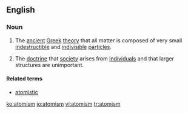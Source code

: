 ==English==

===Noun===
{{wikipedia}}
{{en-noun|-}}

#{{philosophy}} The [[ancient]] [[Greek]] [[theory]] that all matter is composed of very small [[indestructible]] and [[indivisible]] [[particle]]s.
#{{philosophy}} The [[doctrine]] that [[society]] arises from [[individual]]s and that larger structures are unimportant.

====Related terms====
*[[atomistic]]

[[ko:atomism]]
[[io:atomism]]
[[vi:atomism]]
[[tr:atomism]]